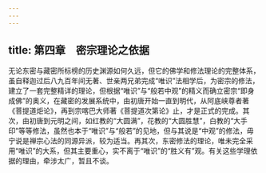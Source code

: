 ```yaml
---
---
---
```

title: 第四章　密宗理论之依据
---




无论东密与藏密所标榜的历史渊源如何久远，但它的佛学和修法理论的完整体系，虽自释迦过后八九百年间无著、世亲两兄弟完成“唯识”法相学后，为密宗的修法，建立了一套完整精详的理论，但根据“唯识”与“般若中观”的精义而确立密宗“即身成佛”的奥义，在藏密的发展系统中，由初唐开始一直到明代，从阿底峡尊者著《菩提道炬论》，再到宗喀巴大师著《菩提道次第论》止，才是正式的完成。其次，由初唐到元明之间，如红教的“大圆满”，花教的“大圆胜慧”，白教的“大手印”等等修法，虽然也本于“唯识”与“般若”的见地，但与其说是“中观”的修法，毋宁说是禅宗心法的同源异派，较为适当。再其次，东密修法的理论，唯未完全采用“唯识”的大系，但其主要重心，实不离于“唯识”的“胜义有”观。有关这些学理依据的理由，牵涉太广，暂且不谈。